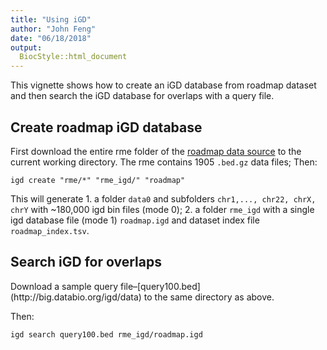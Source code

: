 ```yaml
---
title: "Using iGD"
author: "John Feng"
date: "06/18/2018"
output:
  BiocStyle::html_document
---
```


This vignette shows how to create an iGD database from roadmap dataset and then search the iGD database for overlaps with a query file.

## Create roadmap iGD database

First download the entire rme folder of the [roadmap data source](http://big.databio.org/igd/data) to the current working directory. The rme contains 1905 `.bed.gz` data files;
Then:  
```
igd create "rme/*" "rme_igd/" "roadmap"
```

This will generate
1. a folder `data0` and subfolders `chr1,..., chr22, chrX, chrY` with ~180,000 igd bin files (mode 0); 
2. a folder `rme_igd` with a single igd database file (mode 1) `roadmap.igd` and dataset index file `roadmap_index.tsv`.


## Search iGD for overlaps

Download a sample query file--[query100.bed] (http://big.databio.org/igd/data) to the same directory as above.
 
Then:
```
igd search query100.bed rme_igd/roadmap.igd
```

